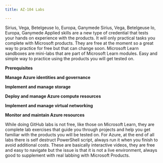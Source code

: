 ```yaml
---
title: AZ-104 Labs

---
```



<Tabs>
  <TabItem label="Applied Skills" icon="star">
    Sirius, Vega, Betelgeuse
  </TabItem>
  <TabItem label="Microsoft Learn" icon="moon">
    Io, Europa, Ganymede
    <Tabs>
      <TabItem label="Manage Azure identities and governance" icon="star">
        Sirius, Vega, Betelgeuse
      </TabItem>
      <TabItem label="Moons" icon="moon">
        Io, Europa, Ganymede
        <CardGrid>
          <LinkCard
            title="Authoring Markdown"
            href="/guides/authoring-content/"
          />
          <LinkCard title="Components" href="/guides/components/" />
        </CardGrid>
      </TabItem>
    </Tabs>
  <TabItem label="Microsoft GitHub" icon="moon">
  </TabItem>
  <TabItem label="Guided Labs" icon="moon">
  </TabItem>
</Tabs>







<Tabs>
  <TabItem label="Applied Skills">
Applied skills are a new type of credential that tests your hands on experience with the products. It will only practical tasks you complete with Microsoft products. They are free at the moment so a great way to practice for free but that can change soon. 
<CardGrid>

  <LinkCard title="Applied Skills - Deploy and configure Azure Monitor" href="https://learn.microsoft.com/en-us/credentials/applied-skills/deploy-and-configure-azure-monitor?WT.mc_id=studentamb_165290" /> 
  <LinkCard title="Applied Skills - Secure storage for Azure Files and Azure Blob Storage" href="https://learn.microsoft.com/en-us/credentials/applied-skills/secure-storage-azure-files-azure-blob-storage?WT.mc_id=studentamb_165290" />
  <LinkCard title="Applied Skills - Configure secure access to your workloads using Azure networking" href="https://learn.microsoft.com/en-us/credentials/applied-skills/configure-secure-workloads-use-azure-virtual-networking?WT.mc_id=studentamb_165290" />

</CardGrid>

  </TabItem>
  <TabItem label="Microsoft Learn">
Microsoft Learn sandboxes are mini-labs that are part of Microsoft Learn modules. Easy and simple way to practice using the products you will get tested on.

**Prerequisites**

<CardGrid>
  <LinkCard title="Install Azure PowerShell" href="https://learn.microsoft.com/en-us/training/modules/automate-azure-tasks-with-powershell/4-exercise-install-azure-powershell?WT.mc_id=studentamb_165290" />
  <LinkCard title="Create an Azure Resource using scripts in Azure PowerShell" href="https://learn.microsoft.com/en-us/training/modules/automate-azure-tasks-with-powershell/6-exercise-create-resource-interactively?WT.mc_id=studentamb_165290" />
  <LinkCard title="Create and save scripts in Azure PowerShell" href="https://learn.microsoft.com/en-us/training/modules/automate-azure-tasks-with-powershell/8-exercise-create-resource-using-script?WT.mc_id=studentamb_165290" />
  <LinkCard title="Install and run the Azure CLI" href="https://learn.microsoft.com/en-us/training/modules/control-azure-services-with-cli/3-exercise-install-and-run-the-azure-cli?WT.mc_id=studentamb_165290" />
  <LinkCard title="Create an Azure website using the CLI" href="https://learn.microsoft.com/en-us/training/modules/control-azure-services-with-cli/5-exercise-create-website-using-the-cli?WT.mc_id=studentamb_165290" />
  <LinkCard title="Create and deploy an Azure Resource Manager template" href="https://learn.microsoft.com/en-us/training/modules/create-azure-resource-manager-template-vs-code/3-exercise-create-and-deploy-template?WT.mc_id=studentamb_165290" />
</CardGrid>

**Manage Azure identities and governance**

<CardGrid>
  <LinkCard title="Add and delete users in Microsoft Entra ID" href="https://learn.microsoft.com/en-us/training/modules/create-users-and-groups-in-azure-active-directory/3-exercise-add-delete-users-azure-ad?WT.mc_id=studentamb_165290" />
  <LinkCard title="Assign users to Microsoft Entra groups" href="https://learn.microsoft.com/en-us/training/modules/create-users-and-groups-in-azure-active-directory/5-exercise-assign-users-azure-ad-groups?WT.mc_id=studentamb_165290" />
  <LinkCard title="Give guest users access in Microsoft Entra B2B" href="https://learn.microsoft.com/en-us/training/modules/create-users-and-groups-in-azure-active-directory/7-exercise-guest-user-access-azure-ad-b2b?WT.mc_id=studentamb_165290" />
  <LinkCard title="Grant access using Azure RBAC and the Azure portal" href="https://learn.microsoft.com/en-us/training/modules/secure-azure-resources-with-rbac/5-grant-access?WT.mc_id=studentamb_165290" />
  <LinkCard title="List access using Azure RBAC and the Azure portal" href="https://learn.microsoft.com/en-us/training/modules/secure-azure-resources-with-rbac/4-list-access?WT.mc_id=studentamb_165290" />
  <LinkCard title="View activity logs for Azure RBAC changes" href="https://learn.microsoft.com/en-us/training/modules/secure-azure-resources-with-rbac/6-view-activity-logs?WT.mc_id=studentamb_165290" />
  <LinkCard title="Set up self-service password reset" href="https://learn.microsoft.com/en-us/training/modules/allow-users-reset-their-password/4-exercise-set-up-self-service-password-reset?WT.mc_id=studentamb_165290" />
  <LinkCard title="Customize directory branding" href="https://learn.microsoft.com/en-us/training/modules/allow-users-reset-their-password/5-exercise-customize-directory-branding?WT.mc_id=studentamb_165290" />
</CardGrid>

**Implement and manage storage**

<CardGrid>
  <LinkCard title="Create a storage account using the Azure portal" href="https://learn.microsoft.com/en-us/training/modules/create-azure-resource-manager-template-vs-code/5-exercise-parameters-output?pivots=powershell?WT.mc_id=studentamb_165290" />
  <LinkCard title="Use stored access policies to delegate access to Azure Storage" href="https://learn.microsoft.com/en-us/training/modules/control-access-to-azure-storage-with-sas/6-exercise-use-stored-access-policies?WT.mc_id=studentamb_165290" />
  <LinkCard title="Use shared access signatures to delegate access to Azure Storage" href="https://learn.microsoft.com/en-us/training/modules/control-access-to-azure-storage-with-sas/4-exercise-use-shared-access-signatures?WT.mc_id=studentamb_165290" />
  <LinkCard title="Connect Azure Storage Explorer to Azure Data Lake Storage" href="https://learn.microsoft.com/en-us/training/modules/upload-download-and-manage-data-with-azure-storage-explorer/5-exercise-connect-cosmosdb-data-lake?WT.mc_id=studentamb_165290" />
  <LinkCard title="Connect Azure Storage Explorer to a storage account" href="https://learn.microsoft.com/en-us/training/modules/upload-download-and-manage-data-with-azure-storage-explorer/3-exercise-connect-storage-account?WT.mc_id=studentamb_165290" />
</CardGrid>

**Deploy and manage Azure compute resources**

<CardGrid>
  <LinkCard title="Create a virtual machine" href="https://learn.microsoft.com/en-us/training/modules/manage-virtual-machines-with-azure-cli/2-create-a-vm?WT.mc_id=studentamb_165290" />
  <LinkCard title="Test your new virtual machine" href="https://learn.microsoft.com/en-us/training/modules/manage-virtual-machines-with-azure-cli/3-testing-the-vm?WT.mc_id=studentamb_165290" />
  <LinkCard title="Explore other VM images" href="https://learn.microsoft.com/en-us/training/modules/manage-virtual-machines-with-azure-cli/4-other-vm-images?WT.mc_id=studentamb_165290" />
  <LinkCard title="Sizing VMs properly" href="https://learn.microsoft.com/en-us/training/modules/manage-virtual-machines-with-azure-cli/5-sizing-vms?WT.mc_id=studentamb_165290" />
  <LinkCard title="Query system and runtime information about the VM" href="https://learn.microsoft.com/en-us/training/modules/manage-virtual-machines-with-azure-cli/6-querying-vms?WT.mc_id=studentamb_165290" />
  <LinkCard title="Start and stop your VM with the Azure CLI" href="https://learn.microsoft.com/en-us/training/modules/manage-virtual-machines-with-azure-cli/7-managing-vms?WT.mc_id=studentamb_165290" />
  <LinkCard title="Install software on your VM" href="https://learn.microsoft.com/en-us/training/modules/manage-virtual-machines-with-azure-cli/8-installing-software?WT.mc_id=studentamb_165290" />
  <LinkCard title="Create a Windows virtual machine" href="https://learn.microsoft.com/en-us/training/modules/create-windows-virtual-machine-in-azure/3-exercise-create-a-vm?WT.mc_id=studentamb_165290" />
  <LinkCard title="Connect to a Windows virtual machine using RDP" href="https://learn.microsoft.com/en-us/training/modules/create-windows-virtual-machine-in-azure/5-exercise-connect-to-a-windows-vm-using-rdp?WT.mc_id=studentamb_165290" />
  <LinkCard title="Create a web app in the Azure portal" href="https://learn.microsoft.com/en-us/training/modules/host-a-web-app-with-azure-app-service/3-exercise-create-a-web-app-in-the-azure-portal?WT.mc_id=studentamb_165290" />
  <LinkCard title="Write code to implement a web application" href="https://learn.microsoft.com/en-us/training/modules/host-a-web-app-with-azure-app-service/5-exercise-implement-a-web-application?WT.mc_id=studentamb_165290" />
  <LinkCard title="Deploy your code to App Service" href="https://learn.microsoft.com/en-us/training/modules/host-a-web-app-with-azure-app-service/7-exercise-deploy-your-code-to-app-service?WT.mc_id=studentamb_165290" />
</CardGrid>

**Implement and manage virtual networking**

<CardGrid>
  <LinkCard title="Design and implement IP addressing for Azure virtual networks" href="https://learn.microsoft.com/en-us/training/modules/design-ip-addressing-for-azure/5-exercise-implement-vnets?WT.mc_id=studentamb_165290" />
  <LinkCard title="Prepare virtual networks for peering by using Azure CLI commands" href="https://learn.microsoft.com/en-us/training/modules/integrate-vnets-with-vnet-peering/3-exercise-prepare-vnets-for-peering-using-azure-cli-commands?WT.mc_id=studentamb_165290" />
  <LinkCard title="Configure virtual network peering connections by using Azure CLI commands" href="https://learn.microsoft.com/en-us/training/modules/integrate-vnets-with-vnet-peering/4-exercise-configure-vnet-peering-connections-using-azure-cli-commands?WT.mc_id=studentamb_165290" />
  <LinkCard title="Verify virtual network peering by using SSH between Azure virtual machines" href="https://learn.microsoft.com/en-us/training/modules/integrate-vnets-with-vnet-peering/5-exercise-verify-vnet-peering?WT.mc_id=studentamb_165290" />
  <LinkCard title="Create a DNS zone and an A record by using Azure DNS" href="https://learn.microsoft.com/en-us/training/modules/host-domain-azure-dns/4-exercise-create-dns-zone-a-record?WT.mc_id=studentamb_165290" />
  <LinkCard title="Create alias records for Azure DNS" href="https://learn.microsoft.com/en-us/training/modules/host-domain-azure-dns/6-exercise-create-alias-records?WT.mc_id=studentamb_165290" />
  <LinkCard title="Create custom routes" href="https://learn.microsoft.com/en-us/training/modules/control-network-traffic-flow-with-routes/3-exercise-create-custom-routes?WT.mc_id=studentamb_165290" />
  <LinkCard title="Create an NVA and virtual machines" href="https://learn.microsoft.com/en-us/training/modules/control-network-traffic-flow-with-routes/5-exercise-create-nva-vm?WT.mc_id=studentamb_165290" />
  <LinkCard title="Route traffic through the NVA" href="https://learn.microsoft.com/en-us/training/modules/control-network-traffic-flow-with-routes/6-exercise-route-traffic-through-nva?WT.mc_id=studentamb_165290" />
  <LinkCard title="Configure a public load balancer" href="https://learn.microsoft.com/en-us/training/modules/improve-app-scalability-resiliency-with-load-balancer/4-exercise-configure-public-load-balancer?WT.mc_id=studentamb_165290" />
</CardGrid>

**Monitor and maintain Azure resources**

<CardGrid>
  <LinkCard title="Use metric alerts to alert on performance issues in your Azure environment" href="https://learn.microsoft.com/en-us/training/modules/incident-response-with-alerting-on-azure/4-exercise-metric-alerts?WT.mc_id=studentamb_165290" />
  <LinkCard title="Use an activity log alert and an action group to notify users about events in your Azure infrastructure" href="https://learn.microsoft.com/en-us/training/modules/incident-response-with-alerting-on-azure/8-exercise-activity-log-alerts?WT.mc_id=studentamb_165290" />
  <LinkCard title="Create basic Azure Monitor log queries to extract information from log data" href="https://learn.microsoft.com/en-us/training/modules/analyze-infrastructure-with-azure-monitor-logs/4-exercise-create-log-queries?WT.mc_id=studentamb_165290" />

</CardGrid>

  </TabItem>

  <TabItem label="Microsoft GitHub">
While doing GitHub labs is not free, like those on Microsoft Learn, they are complete lab exercises that guide you through projects and help you get familiar with the products you will be tested on. For Azure, at the end of all labs there is self destruct PowerShell script, always run it when you finish to avoid additional costs.
<CardGrid>

  <LinkCard title="Manage Microsoft Entra ID Identities" href="https://microsoftlearning.github.io/AZ-104-MicrosoftAzureAdministrator/Instructions/Labs/LAB_01-Manage_Entra_ID_Identities.html" />
  <LinkCard title="Manage Subscriptions and RBAC" href="https://microsoftlearning.github.io/AZ-104-MicrosoftAzureAdministrator/Instructions/Labs/LAB_02a_Manage_Subscriptions_and_RBAC_Entra.html" />
  <LinkCard title="Manage Governance via Azure Policy" href="https://microsoftlearning.github.io/AZ-104-MicrosoftAzureAdministrator/Instructions/Labs/LAB_02b-Manage_Governance_via_Azure_Policy.html" />
  <LinkCard title="Manage Azure resources by Using the Azure Portal" href="https://microsoftlearning.github.io/AZ-104-MicrosoftAzureAdministrator/Instructions/Labs/LAB_03a-Manage_Azure_Resources_by_Using_the_Azure_Portal.html" />
  <LinkCard title="Manage Azure resources by Using ARM Templates" href="hthttps://microsoftlearning.github.io/AZ-104-MicrosoftAzureAdministrator/Instructions/Labs/LAB_03b-Manage_Azure_Resources_by_Using_ARM_Templates.html" />
  <LinkCard title="Manage Azure resources by Using Azure PowerShell" href="https://microsoftlearning.github.io/AZ-104-MicrosoftAzureAdministrator/Instructions/Labs/LAB_03c-Manage_Azure_Resources_by_Using_Azure_PowerShell.html" />
  <LinkCard title="Manage Azure resources by Using Azure CLI" href="https://microsoftlearning.github.io/AZ-104-MicrosoftAzureAdministrator/Instructions/Labs/LAB_03d-Manage_Azure_Resources_by_Using_Azure_CLI.html" />
  <LinkCard title="Implement Virtual Networking" href="https://microsoftlearning.github.io/AZ-104-MicrosoftAzureAdministrator/Instructions/Labs/LAB_04-Implement_Virtual_Networking.html" />
  <LinkCard title="Implement Intersite Connectivity" href="https://microsoftlearning.github.io/AZ-104-MicrosoftAzureAdministrator/Instructions/Labs/LAB_05-Implement_Intersite_Connectivity.html" />
  <LinkCard title="Implement Traffic Management" href="https://microsoftlearning.github.io/AZ-104-MicrosoftAzureAdministrator/Instructions/Labs/LAB_06-Implement_Network_Traffic_Management.html" />
  <LinkCard title="Manage Azure storage" href="https://microsoftlearning.github.io/AZ-104-MicrosoftAzureAdministrator/Instructions/Labs/LAB_07-Manage_Azure_Storage.html" />
  <LinkCard title="Manage Virtual Machines" href="https://microsoftlearning.github.io/AZ-104-MicrosoftAzureAdministrator/Instructions/Labs/LAB_08-Manage_Virtual_Machines.html" />
  <LinkCard title="Implement Web Apps" href="https://microsoftlearning.github.io/AZ-104-MicrosoftAzureAdministrator/Instructions/Labs/LAB_09a-Implement_Web_Apps.html" />
  <LinkCard title="Implement Azure Container Instances" href="https://microsoftlearning.github.io/AZ-104-MicrosoftAzureAdministrator/Instructions/Labs/LAB_09b-Implement_Azure_Container_Instances.html" />
  <LinkCard title="Implement Azure Container Apps" href="https://microsoftlearning.github.io/AZ-104-MicrosoftAzureAdministrator/Instructions/Labs/LAB_09c-Implement-Azure-Container-Apps.html" />
  <LinkCard title="Implement Data Protection" href="https://microsoftlearning.github.io/AZ-104-MicrosoftAzureAdministrator/Instructions/Labs/LAB_10-Implement_Data_Protection.html" />
  <LinkCard title="Implement Monitoring" href="https://microsoftlearning.github.io/AZ-104-MicrosoftAzureAdministrator/Instructions/Labs/LAB_11-Implement_Monitoring.html" />

</CardGrid>

  </TabItem>

  <TabItem label="Guided Labs">
These are basically interactive videos, they are free and easy to navigate but the issue is that it is not a live environment, always good to supplement with real labbing with Microsoft Products.
<CardGrid>

  <LinkCard title="Manage Azure resources by using Azure Portal" href="https://mslabs.cloudguides.com/guides/AZ-104%20Exam%20Guide%20-%20Microsoft%20Azure%20Administrator%20Exercise%204" />
  <LinkCard title="Manage Azure resources by using Azure Powershell" href="https://mslabs.cloudguides.com/guides/AZ-104%20Exam%20Guide%20-%20Microsoft%20Azure%20Administrator%20Exercise%206" />
  <LinkCard title="Manage Azure resources by using Azure CLI" href="https://mslabs.cloudguides.com/guides/AZ-104%20Exam%20Guide%20-%20Microsoft%20Azure%20Administrator%20Exercise%207" />
  <LinkCard title="Manage Azure resources by using Azure Resource Manager templates" href="https://mslabs.cloudguides.com/guides/AZ-104%20Exam%20Guide%20-%20Microsoft%20Azure%20Administrator%20Exercise%205" />
  <LinkCard title="Manage Microsoft Entra ID Identities" href="https://mslabs.cloudguides.com/guides/AZ-104%20Exam%20Guide%20-%20Microsoft%20Azure%20Administrator%20Exercise%201" />
  <LinkCard title="Manage governance via Azure Policy" href="https://mslabs.cloudguides.com/guides/AZ-104%20Exam%20Guide%20-%20Microsoft%20Azure%20Administrator%20Exercise%203" />
  <LinkCard title="Manage Subscriptions and RBAC" href="https://mslabs.cloudguides.com/guides/AZ-104%20Exam%20Guide%20-%20Microsoft%20Azure%20Administrator%20Exercise%202" />
  <LinkCard title="Create blob storage" href="https://mslearn.cloudguides.com/en-us/guides/AZ-900%20Exam%20Guide%20-%20Azure%20Fundamentals%20Exercise%205" />
  <LinkCard title="Manage Azure Storage" href="https://mslabs.cloudguides.com/guides/AZ-104%20Exam%20Guide%20-%20Microsoft%20Azure%20Administrator%20Exercise%2011" />
  <LinkCard title="Create a Virtual Machine" href="https://mslearn.cloudguides.com/en-us/guides/AZ-900%20Exam%20Guide%20-%20Azure%20Fundamentals%20Exercise%209" />
  <LinkCard title="Manage Virtual Machines" href="https://mslabs.cloudguides.com/guides/AZ-104%20Exam%20Guide%20-%20Microsoft%20Azure%20Administrator%20Exercise%2012" />
  <LinkCard title="Implement Azure Web Apps" href="https://mslabs.cloudguides.com/guides/AZ-104%20Exam%20Guide%20-%20Microsoft%20Azure%20Administrator%20Exercise%2013" />
  <LinkCard title="Implement Azure Container Instances" href="https://mslearn.cloudguides.com/en-us/guides/AZ-900%20Exam%20Guide%20-%20Azure%20Fundamentals%20Exercise%204" />
  <LinkCard title="Create a Virtual Network" href="https://mslabs.cloudguides.com/guides/AZ-104%20Exam%20Guide%20-%20Microsoft%20Azure%20Administrator%20Exercise%2014" />
  <LinkCard title="Secure Network Traffic" href="https://mslearn.cloudguides.com/en-us/guides/AZ-900%20Exam%20Guide%20-%20Azure%20Fundamentals%20Exercise%2013" />
  <LinkCard title="Configure DNS Settings in Azure" href="https://mslabs.cloudguides.com/guides/AZ-700%20Lab%20Simulation%20-%20Configure%20DNS%20settings%20in%20Azure" />
  <LinkCard title="Implement inter-site connectivity" href="https://mslabs.cloudguides.com/guides/AZ-104%20Exam%20Guide%20-%20Microsoft%20Azure%20Administrator%20Exercise%209" />
  <LinkCard title="Implement virtual networking" href="https://mslabs.cloudguides.com/guides/AZ-104%20Exam%20Guide%20-%20Microsoft%20Azure%20Administrator%20Exercise%208" />
  <LinkCard title="Implement traffic management" href="https://mslabs.cloudguides.com/guides/AZ-104%20Exam%20Guide%20-%20Microsoft%20Azure%20Administrator%20Exercise%2010" />
  <LinkCard title="Backup Virtual Machines" href="https://mslabs.cloudguides.com/guides/AZ-104%20Exam%20Guide%20-%20Microsoft%20Azure%20Administrator%20Exercise%2016" />
  <LinkCard title="Implement Monitoring" href="https://mslabs.cloudguides.com/guides/AZ-104%20Exam%20Guide%20-%20Microsoft%20Azure%20Administrator%20Exercise%2017" />
  <LinkCard title="Implement traffic management" href="https://mslabs.cloudguides.com/guides/AZ-104%20Exam%20Guide%20-%20Microsoft%20Azure%20Administrator%20Exercise%2010" />
  <LinkCard title="Implement traffic management" href="https://mslabs.cloudguides.com/guides/AZ-104%20Exam%20Guide%20-%20Microsoft%20Azure%20Administrator%20Exercise%2010" />


</CardGrid>

  </TabItem>
</Tabs>
